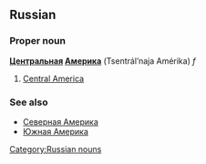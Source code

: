 ==Russian==
[[Category:Russian nouns]]
===Proper noun===
'''[[центральный|Центральная]] [[Америка]]''' (Tsentrál’naja Amérika) ''f''

#[[Central America]]

===See also===
*[[Северная Америка]]
*[[Южная Америка]]